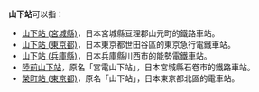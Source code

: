 {{NoteTA
|T=zh-hans:山下站;zh-hk:山下站;zh-tw:山下車站;
|1=zh-hans:山下站;zh-hk:山下站;zh-tw:山下車站;
}}
'''山下站'''可以指：

* [[山下站_(宮城縣)|山下站 (宮城縣)]]，日本宮城縣亘理郡山元町的鐵路車站。
* [[山下站_(東京都)|山下站 (東京都)]]，日本東京都世田谷區的東京急行電鐵車站。 
* [[山下站_(兵庫縣)|山下站 (兵庫縣)]]，日本兵庫縣川西市的能勢電鐵車站。
* [[陸前山下站|陸前山下站]]，原名「宮電山下站」，日本宮城縣石卷市的鐵路車站。
* [[榮町站_(東京都)|榮町站 (東京都)]]，原名「山下站」，日本東京都北區的電車站。

{{disambig|Cat=三字車站名消歧義}}